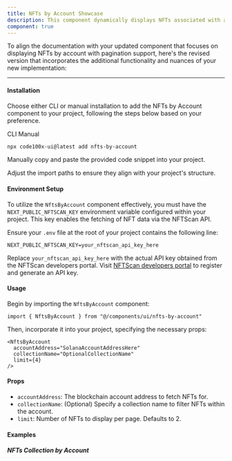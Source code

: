 ```yaml
---
title: NFTs by Account Showcase
description: This component dynamically displays NFTs associated with a specific account address, allowing users to view NFT metadata including images, names, and collection details. Designed to fetch and render NFT data directly from the blockchain, it supports pagination for a user-friendly browsing experience.
component: true
---
```

To align the documentation with your updated component that focuses on displaying NFTs by account with pagination support, here's the revised version that incorporates the additional functionality and nuances of your new implementation:

---
<ComponentPreview name="nfts-by-account-demo" />

#### Installation

Choose either CLI or manual installation to add the NFTs by Account component to your project, following the steps below based on your preference.

<Tabs defaultValue="cli">

<TabsList>
  <TabsTrigger value="cli">CLI</TabsTrigger>
  <TabsTrigger value="manual">Manual</TabsTrigger>
</TabsList>

<TabsContent value="cli">

```bash
npx code100x-ui@latest add nfts-by-account
```

</TabsContent>

<TabsContent value="manual">

<Steps>

<Step>Manually copy and paste the provided code snippet into your project.</Step>

<ComponentSource name="nfts-by-account" />

<Step>Adjust the import paths to ensure they align with your project's structure.</Step>

</Steps>

</TabsContent>

</Tabs>

#### Environment Setup

To utilize the `NftsByAccount` component effectively, you must have the `NEXT_PUBLIC_NFTSCAN_KEY` environment variable configured within your project. This key enables the fetching of NFT data via the NFTScan API.

Ensure your `.env` file at the root of your project contains the following line:

```env
NEXT_PUBLIC_NFTSCAN_KEY=your_nftscan_api_key_here
```

Replace `your_nftscan_api_key_here` with the actual API key obtained from the NFTScan developers portal. Visit [NFTScan developers portal](https://developer.nftscan.com/) to register and generate an API key.

#### Usage

Begin by importing the `NftsByAccount` component:

```tsx
import { NftsByAccount } from "@/components/ui/nfts-by-account"
```

Then, incorporate it into your project, specifying the necessary props:

```tsx
<NftsByAccount
  accountAddress="SolanaAccountAddressHere"
  collectionName="OptionalCollectionName"
  limit={4}
/>
```

#### Props

- `accountAddress`: The blockchain account address to fetch NFTs for.
- `collectionName`: (Optional) Specify a collection name to filter NFTs within the account.
- `limit`: Number of NFTs to display per page. Defaults to 2.

#### Examples

##### NFTs Collection by Account

<ComponentPreview name="nfts-by-account-collection-demo" />


